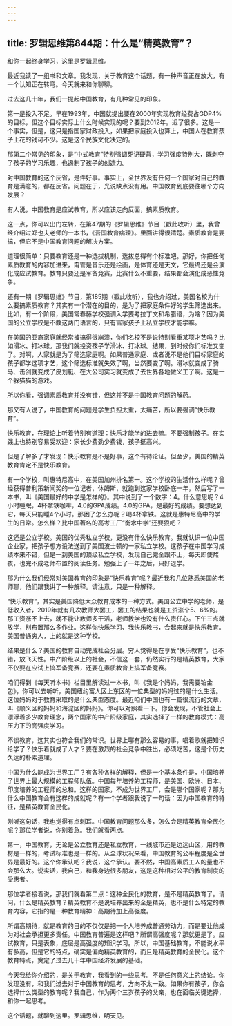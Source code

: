 ```yaml
---
---
---
```

title: 罗辑思维第844期：什么是“精英教育”？
---

和你一起终身学习，这里是罗辑思维。

最近我读了一组书和文章。我发现，关于教育这个话题，有一种声音正在放大，有一个认知正在转弯。今天就来和你聊聊。

过去这几十年，我们一提起中国教育，有几种常见的印象。

第一是投入不足。早在1993年，中国就提出要在2000年实现教育经费占GDP4%的目标，但这个目标实际上什么时候实现的呢？要到2012年。迟了很多。这是一个事实，但是，这只是指国家财政投入，如果把家庭投入也算上，中国人在教育孩子上花的钱可不少。这是这个民族文化决定的。

那第二个常见的印象，是“中式教育”特别强调死记硬背，学习强度特别大，既剥夺了孩子的学习乐趣，也遏制了孩子的创造力。

对中国教育的这个反省，是件好事。事实上，全世界没有任何一个国家对自己的教育是满意的，都在反省。问题在于，光说缺点没有用。中国教育到底要往哪个方向发展？

有人说，中国教育是应试教育，所以应该走向反面，搞素质教育。

这一点，你可以出门左转，在第47期的《罗辑思维》节目（戳此收听）里，我曾经介绍过郑也夫老师的一本书，《吾国教育病理》。里面讲得很清楚。素质教育是要搞，但它不是中国教育问题的解决方案。

道理很简单：只要教育还是一种选拔机制，选拔总得有个标准吧。那好，你把任何素质教育的内容加进来，甭管是音乐还是绘画，是体育还是天文，它最终还是会演化成应试教育。教育只要还是军备竞赛，比赛什么不重要，结果都会演化成恶性竞争。

还有一期《罗辑思维》节目，第185期（戳此收听），我也介绍过，美国名校为什么要搞素质教育？其实有一个潜在的目的，是为了把家庭条件好的学生筛选出来。比如，有一个阶段，美国常春藤学校强调入学要考拉丁文和希腊语，为啥？因为美国的公立学校是不教这两门语言的，只有富家孩子上私立学校才能学嘛。

在美国的亚裔家庭就经常被搞得很崩溃，你们名校不是说特别看重某项才艺吗？比如滑冰、打冰球。那我们就投资孩子学滑冰、打冰球。结果，到时候你们标准又变了。对啊，人家就是为了筛选家庭啊。如果普通家庭、或者说不是他们目标家庭的孩子都学这项才艺，这个筛选标准就失效了啊，当然要变了啊。滑冰就变成了骑马、击剑就变成了皮划艇、在大公司实习就变成了去世界各地做义工了啊。这是一个躲猫猫的游戏。

所以你看，强调素质教育并没有错，但这并不是中国教育问题的解药。

那又有人说了，中国教育的问题是学生负担太重，太痛苦，所以要强调“快乐教育”。

快乐教育，在理论上听着特别有道理：快乐才能学的进去嘛。不要强制孩子。在实践上也特别容易受欢迎：家长少费劲少费钱，孩子挺高兴。

但是了解多了才发现：快乐教育是不是好事，这个有待论证。但至少，美国的精英教育肯定不是快乐教育。

有一个学校，叫惠特尼高中，在美国加州排名第一。这个学校的生活什么样呢？曾经获得普利策新闻奖的一位记者，休姆斯，就跑到这家学校卧底一年，然后写了一本书，叫《美国最好的中学是怎样的》。其中说到了一个数字：4。什么意思呢？4小时睡眠，4杯拿铁咖啡，4.0的GPA成绩。4.0的GPA，是最好的成绩。要想达到它，每天只能睡4个小时。那困了怎么办呢？喝4杯拿铁。这就是惠特尼高中的学生的日常。怎么样？比中国著名的高考工厂“衡水中学”还要狠吧？

这还是公立学校。美国的优秀私立学校，更没有什么快乐教育。我就认识一位中国企业家，把孩子想方设法送到了美国波士顿的一家私立学校。这孩子在中国学习成绩本来不错，但是一到美国的顶级私立学校，发现自己完全跟不上，每天即使熬夜，也完不成老师布置的阅读任务。勉强上了一年之后，只好退学。

那为什么我们经常对美国教育的印象是“快乐教育”呢？最近我和几位熟悉美国的老师聊，他们跟我讲了一种解释。请注意，只是一种解释。

“快乐教育”，其实是美国降低大众教育成本的一种方式。美国公立中学的老师，是低收入者，2019年就有几次教师大罢工，罢工的结果也就是工资涨个5、6%的。那工资涨不上去，就不能让教师多干活，老师教学也没有什么责任心。下午三点就放学，别布置那么多作业。这样你快乐学习、我快乐教书，合起来就是快乐教育。美国普通穷人，上的就是这种学校。

结果是什么？美国的教育自动完成社会分层。穷人觉得是在享受“快乐教育”，也不错，放飞天性。中产阶级以上的社会，不信这一套，仍然实行的是精英教育，大家不仅要在应试上搞军备竞赛，还要在素质教育上搞军备竞赛。

咱们得到《每天听本书》栏目里解读过一本书，叫《我是个妈妈，我需要铂金包》，你可以去听听，美国纽约富人区上东区的一位典型的妈妈过的是什么生活。这位妈妈对于教育采取的是什么典型态度。最近咱们中国也有一篇很流行的文章，叫《顺义区的妈妈和海淀区的妈妈》。你可以对照看一下。你会发现，不管社会上漂浮着多少教育理念，两个国家的中产阶级家庭，其实选择了一样的教育模式：高压力下的高强度学习。

不谈教育，这其实也符合我们的常识。世界上哪有那么容易的事，唱着歌就把知识给学了？快乐着就成了人才？要在激烈的社会竞争中胜出，必须吃苦，这是个历史久远的朴素道理。

中国为什么能成为世界工厂？有各种各样的解释，但是一个基本条件是，中国培养了世界上最大规模的工程师队伍。中国每年培养的工程师，是美国、欧洲、日本、印度培养的工程师的总和。这样的国家，不成为世界工厂，会是哪个国家呢？那为什么中国教育会有这样的成就呢？有一个学者跟我说了一句话：因为中国教育的特征，是精英教育全民化。

刚听这句话，我也觉得有点刺耳。中国教育问题那么多，怎么会是精英教育全民化呢？那位学者说，你别着急。我们就看两点。

第一，中国教育，无论是公立教育还是私立教育，一线城市还是边远山区，用的教材是一样的，考试标准也是一样的。从全球状况来看，中国教育的公平程度是全世界是最好的。这个你承认吧？我说，这个承认。要不然，中国高素质工人的量也不会那么大。说实话，我自己，和我身边很多朋友，这是这种相对公平的教育制度的受惠者。

那位学者接着说，那我们就看第二点：这种全民化的教育，是不是精英教育了。请问，什么是精英教育？精英教育不是说培养出来的全是精英，也不是什么特定的教育内容，它指的是一种教育精神：高期待加上高强度。

所谓高期待，就是教育的目的不仅仅是把一个人培养成普通劳动力，而是要让他成为对社会承担更多责任。中国教育普遍是这样吧？所谓高强度呢？那就更是了。应试教育，只是表象，底层是高强度的知识学习。所以，中国基础教育，不能说水平有多高，但是它的特点，确实是偏向精英教育的，而且是精英教育的全民化。这个教育特点，奠定了过去几十年中国经济发展的基础。

今天我给你介绍的，是关于教育，我看到的一些思考。不是任何意义上的结论。你发现没有，和我们过去对于中国教育的思考，方向不太一致。如果你有孩子，你会选择什么类型的教育呢？我自己，作为两个三岁孩子的父亲，也在面临关键选择，和你一起思考。

这个话题，就聊到这里。罗辑思维，明天见。